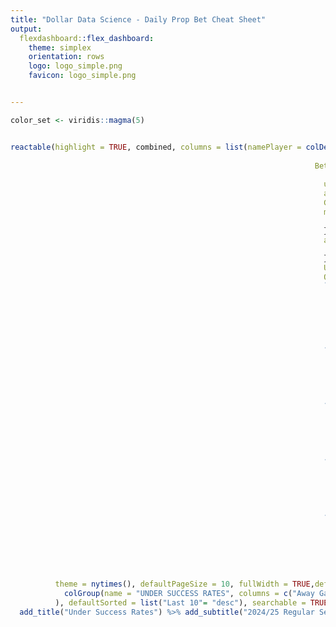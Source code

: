 ```yaml
---
title: "Dollar Data Science - Daily Prop Bet Cheat Sheet" 
output: 
  flexdashboard::flex_dashboard:
    theme: simplex
    orientation: rows
    logo: logo_simple.png
    favicon: logo_simple.png


---
```


```r



color_set <- viridis::magma(5)



```


```r
reactable(highlight = TRUE, combined, columns = list(namePlayer = colDef(name = "Player",
                                                                                          style = cell_style(font_weight = "bold")),
                                                                    Bet = colDef(name = "Prop Bet",
                                                                                 style = cell_style(font_weight = "bold")),
                                                                      urlThumbnailTeam = colDef(name = "Team",cell = embed_img(height = "25",width="25")),
                                                                      avg = colDef(name = "Season Avg"),
                                                                      GP = colDef(name = "Games Played"),
                                                                      minutes = colDef(name = "Minutes Last 10 GP",cell = function(value,index) {
                                                                        sparkline(combined$minutes[[index]], height = 50)
                                                                      }),
                                                                      amount = colDef(name = "Total Last 10 GP",cell = function(value,index) {
                                                                        sparkline(combined$amount[[index]], type = "bar", height = 50)
                                                                      }),
                                                                      Under = colDef(name = "Odds"),
                                                                      OU = colDef(name = "O/U"),
                                                                      `Away Games` = colDef(cell = data_bars(combined, 
                                                                                                             fill_color = color_set, 
                                                                                                             min_value = 0, 
                                                                                                             max_value = 1, 
                                                                                                             text_position = 'outside-end',
                                                                                                             number_fmt = scales::percent),
                                                                                            style = list(borderLeft = "1px solid rgba(0, 0, 0, 0.1)")),
                                                                      `Home Games` = colDef(cell = data_bars(combined, 
                                                                                                             fill_color = color_set, 
                                                                                                             min_value = 0, 
                                                                                                             max_value = 1, 
                                                                                                             text_position = 'outside-end',
                                                                                                             number_fmt = scales::percent)),
                                                                      `Last 10` = colDef(cell = data_bars(combined, 
                                                                                                          fill_color = color_set, 
                                                                                                          min_value = 0, 
                                                                                                          max_value = 1, 
                                                                                                          text_position = 'outside-end',
                                                                                                          number_fmt = scales::percent)),
                                                                      `Last 5` = colDef(cell = data_bars(combined, 
                                                                                                         fill_color = color_set, 
                                                                                                         min_value = 0, 
                                                                                                         max_value = 1, 
                                                                                                         text_position = 'outside-end',
                                                                                                         number_fmt = scales::percent)),
                                                                      `Regular Season` = colDef(cell = data_bars(combined, 
                                                                                                                 fill_color = color_set, 
                                                                                                                 min_value = 0, 
                                                                                                                 max_value = 1, 
                                                                                                                 text_position = 'outside-end',
                                                                                                                 number_fmt = scales::percent),
                                                                                                style = list(borderRight = "1px solid rgba(0, 0, 0, 0.1)"))),
          theme = nytimes(), defaultPageSize = 10, fullWidth = TRUE,defaultColDef = colDef(vAlign = "center"), columnGroups = list(
            colGroup(name = "UNDER SUCCESS RATES", columns = c("Away Games","Home Games","Last 10", "Last 5","Regular Season"))
          ), defaultSorted = list("Last 10"= "desc"), searchable = TRUE, language = reactableLang(searchPlaceholder = "SEARCH FOR A PLAYER")) %>% 
  add_title("Under Success Rates") %>% add_subtitle("2024/25 Regular Season") %>% add_subtitle(paste("O/Us & Odds sourced from Draftkings on ",format(Sys.time(), "%a %b %d %Y %X"))) 
```